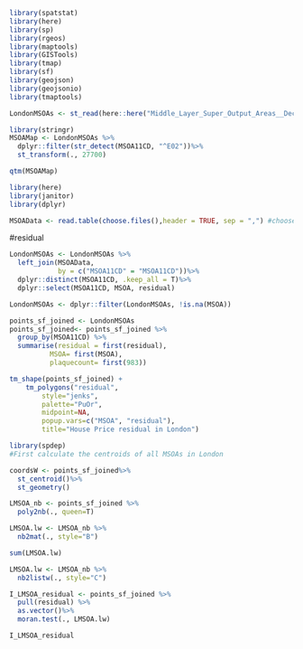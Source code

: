 ```{r warning=FALSE}
library(spatstat)
library(here)
library(sp)
library(rgeos)
library(maptools)
library(GISTools)
library(tmap)
library(sf)
library(geojson)
library(geojsonio)
library(tmaptools)
```

```{r}
LondonMSOAs <- st_read(here::here("Middle_Layer_Super_Output_Areas__December_2011__EW_BGC_V2-shp", "Middle_Layer_Super_Output_Areas__December_2011__EW_BGC_V2.shp"))

```

```{r}
library(stringr)
MSOAMap <- LondonMSOAs %>%
  dplyr::filter(str_detect(MSOA11CD, "^E02"))%>%
  st_transform(., 27700)

qtm(MSOAMap)
```

```{r}
library(here)
library(janitor)
library(dplyr)

MSOAData <- read.table(choose.files(),header = TRUE, sep = ",") #choose MSOA_data_residual.csv
```

#residual
```{r}
LondonMSOAs <- LondonMSOAs %>% 
  left_join(MSOAData, 
            by = c("MSOA11CD" = "MSOA11CD"))%>%
  dplyr::distinct(MSOA11CD, .keep_all = T)%>%
  dplyr::select(MSOA11CD, MSOA, residual)

LondonMSOAs <- dplyr::filter(LondonMSOAs, !is.na(MSOA))
```

```{r}
points_sf_joined <- LondonMSOAs
points_sf_joined<- points_sf_joined %>%                    
  group_by(MSOA11CD) %>%         
  summarise(residual = first(residual),
          MSOA= first(MSOA),
          plaquecount= first(983))

tm_shape(points_sf_joined) +
    tm_polygons("residual",
        style="jenks",
        palette="PuOr",
        midpoint=NA,
        popup.vars=c("MSOA", "residual"),
        title="House Price residual in London")
```

```{r}
library(spdep)
#First calculate the centroids of all MSOAs in London

coordsW <- points_sf_joined%>%
  st_centroid()%>%
  st_geometry()
```

```{r}
LMSOA_nb <- points_sf_joined %>%
  poly2nb(., queen=T)
```

```{r}
LMSOA.lw <- LMSOA_nb %>%
  nb2mat(., style="B")

sum(LMSOA.lw)
```

```{r}
LMSOA.lw <- LMSOA_nb %>%
  nb2listw(., style="C")
```

```{r}
I_LMSOA_residual <- points_sf_joined %>%
  pull(residual) %>%
  as.vector()%>%
  moran.test(., LMSOA.lw)

I_LMSOA_residual
```
